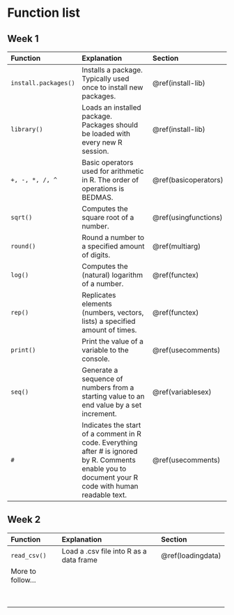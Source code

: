 # Function list

## Week 1

+----------------------+--------------------------------------------------------------------------------------------------------------------------------------------------------+-----------------------+
| Function             | Explanation                                                                                                                                            | Section               |
+:=====================+:=======================================================================================================================================================+:======================+
| `install.packages()` | Installs a package. Typically used once to install new packages.                                                                                       | \@ref(install-lib)    |
+----------------------+--------------------------------------------------------------------------------------------------------------------------------------------------------+-----------------------+
| `library()`          | Loads an installed package. Packages should be loaded with every new R session.                                                                        | \@ref(install-lib)    |
+----------------------+--------------------------------------------------------------------------------------------------------------------------------------------------------+-----------------------+
| `+, -, *, /, ^`      | Basic operators used for arithmetic in R. The order of operations is BEDMAS.                                                                           | \@ref(basicoperators) |
+----------------------+--------------------------------------------------------------------------------------------------------------------------------------------------------+-----------------------+
| `sqrt()`             | Computes the square root of a number.                                                                                                                  | \@ref(usingfunctions) |
+----------------------+--------------------------------------------------------------------------------------------------------------------------------------------------------+-----------------------+
| `round()`            | Round a number to a specified amount of digits.                                                                                                        | \@ref(multiarg)       |
+----------------------+--------------------------------------------------------------------------------------------------------------------------------------------------------+-----------------------+
| `log()`              | Computes the (natural) logarithm of a number.                                                                                                          | \@ref(functex)        |
+----------------------+--------------------------------------------------------------------------------------------------------------------------------------------------------+-----------------------+
| `rep()`              | Replicates elements (numbers, vectors, lists) a specified amount of times.                                                                             | \@ref(functex)        |
+----------------------+--------------------------------------------------------------------------------------------------------------------------------------------------------+-----------------------+
| `print()`            | Print the value of a variable to the console.                                                                                                          | \@ref(usecomments)    |
+----------------------+--------------------------------------------------------------------------------------------------------------------------------------------------------+-----------------------+
| `seq()`              | Generate a sequence of numbers from a starting value to an end value by a set increment.                                                               | \@ref(variablesex)    |
+----------------------+--------------------------------------------------------------------------------------------------------------------------------------------------------+-----------------------+
| `#`                  | Indicates the start of a comment in R code. Everything after \# is ignored by R. Comments enable you to document your R code with human readable text. | \@ref(usecomments)    |
+----------------------+--------------------------------------------------------------------------------------------------------------------------------------------------------+-----------------------+

## Week 2

+--------------------+-----------------------------------------+--------------------+
| Function           | Explanation                             | Section            |
+:===================+:========================================+:===================+
| `read_csv()`       | Load a .csv file into R as a data frame | \@ref(loadingdata) |
+--------------------+-----------------------------------------+--------------------+
| More to follow...  |                                         |                    |
+--------------------+-----------------------------------------+--------------------+
|                    |                                         |                    |
+--------------------+-----------------------------------------+--------------------+
|                    |                                         |                    |
+--------------------+-----------------------------------------+--------------------+
|                    |                                         |                    |
+--------------------+-----------------------------------------+--------------------+
|                    |                                         |                    |
+--------------------+-----------------------------------------+--------------------+
|                    |                                         |                    |
+--------------------+-----------------------------------------+--------------------+
|                    |                                         |                    |
+--------------------+-----------------------------------------+--------------------+
|                    |                                         |                    |
+--------------------+-----------------------------------------+--------------------+
|                    |                                         |                    |
+--------------------+-----------------------------------------+--------------------+
